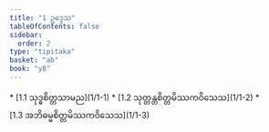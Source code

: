 ```yaml
---
title: "1 ဥဒ္ဒေသ"
tableOfContents: false
sidebar:
  order: 2
type: "tipitaka"
basket: "ab"
book: "y8"
---
```



<DynamicBreadcrumb />



<TableOfContents book="y8" section="1">
* [1.1 သုဒ္ဓစိတ္တသာမည](1/1-1)
* [1.2 သုတ္တန္တစိတ္တမိဿကဝိသေသ](1/1-2)
* [1.3 အဘိဓမ္မစိတ္တမိဿကဝိသေသ](1/1-3)
</TableOfContents>